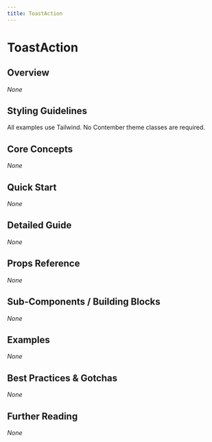 ```yaml
---
title: ToastAction
---
```


<!-- Edited by human: false -->
<!-- Examples count: 0 -->
<!-- Source examples: 0 -->
<!-- Playground examples: 0 -->
<!-- External examples: 0 -->
<!-- Import examples: 0 -->

# ToastAction

## Overview
_None_

## Styling Guidelines
All examples use Tailwind. No Contember theme classes are required.

## Core Concepts
_None_

## Quick Start
_None_

## Detailed Guide
_None_

## Props Reference
_None_

## Sub-Components / Building Blocks
_None_

## Examples
_None_

## Best Practices & Gotchas
_None_

## Further Reading
_None_

<!-- End of Generated Documentation -->